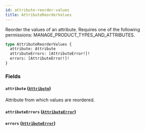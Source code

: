 ```yaml
---
id: attribute-reorder-values
title: AttributeReorderValues
---
```



Reorder the values of an attribute. Requires one of the following permissions: MANAGE_PRODUCT_TYPES_AND_ATTRIBUTES.

```graphql
type AttributeReorderValues {
  attribute: Attribute
  attributeErrors: [AttributeError!]!
  errors: [AttributeError!]!
}
```


### Fields

#### `attribute` ([`Attribute`](../../../developer/api-reference/objects/attribute))

Attribute from which values are reordered.


#### `attributeErrors` ([`AttributeError`](../../../developer/api-reference/objects/attribute-error))




#### `errors` ([`AttributeError`](../../../developer/api-reference/objects/attribute-error))






